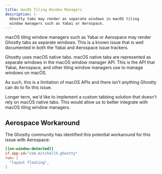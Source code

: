 ```yaml
---
title: macOS Tiling Window Managers
description: |-
  Ghostty tabs may render as separate windows in macOS tiling
  window managers such as Yabai or Aerospace.
---
```


macOS tiling window managers such as Yabai or Aerospace may
render Ghostty tabs as separate windows. This is a known issue
that is well documented in both the Yabai and Aerospace
issue trackers.

Ghostty uses macOS native tabs. macOS native tabs are represented
as separate windows in the macOS window manager API. This is
the API that Yabai, Aerospace, and other tiling window managers
use to manage windows on macOS.

As such, this is a limitation of macOS APIs and there isn't
anything Ghostty can do to fix this issue.

<Note>
Longer term, we'd like to implement a custom tabbing solution
that doesn't rely on macOS native tabs. This would allow us
to better integrate with macOS tiling window managers.
</Note>

## Aerospace Workaround

The Ghostty community has identified this potential workaround
for this issue with Aerospace:

```toml
[[on-window-detected]]
if.app-id="com.mitchellh.ghostty"
run= [
  "layout floating",
]
```
